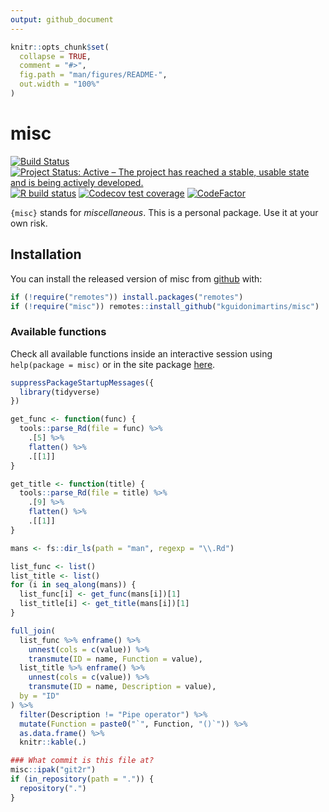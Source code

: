 ```yaml
---
output: github_document
---
```


<!-- README.md is generated from README.Rmd. Please edit that file -->

```r
knitr::opts_chunk$set(
  collapse = TRUE,
  comment = "#>",
  fig.path = "man/figures/README-",
  out.width = "100%"
)
```

# misc

<!-- badges: start -->
[![Build Status](https://travis-ci.com/kguidonimartins/misc.svg?branch=main)](https://travis-ci.com/kguidonimartins/misc)
[![Project Status: Active – The project has reached a stable, usable state and is being actively developed.](https://www.repostatus.org/badges/latest/active.svg)](https://www.repostatus.org/#active)
[![R build status](https://github.com/kguidonimartins/misc/workflows/R-CMD-check/badge.svg)](https://github.com/kguidonimartins/misc/actions)
[![Codecov test coverage](https://codecov.io/gh/kguidonimartins/misc/branch/master/graph/badge.svg)](https://codecov.io/gh/kguidonimartins/misc?branch=master)
[![CodeFactor](https://www.codefactor.io/repository/github/kguidonimartins/misc/badge/main)](https://www.codefactor.io/repository/github/kguidonimartins/misc/overview/main)
<!-- badges: end -->

`{misc}` stands for *miscellaneous*. This is a personal package. Use it at your own risk.

## Installation

You can install the released version of misc from [github](https://github.com/kguidonimartins/misc) with:

```r
if (!require("remotes")) install.packages("remotes")
if (!require("misc")) remotes::install_github("kguidonimartins/misc")
```

### Available functions

Check all available functions inside an interactive session using `help(package = misc)` or in the site package [here](https://kguidonimartins.github.io/misc/reference/index.html).

```r
suppressPackageStartupMessages({
  library(tidyverse)
})

get_func <- function(func) {
  tools::parse_Rd(file = func) %>%
    .[5] %>%
    flatten() %>%
    .[[1]]
}

get_title <- function(title) {
  tools::parse_Rd(file = title) %>%
    .[9] %>%
    flatten() %>%
    .[[1]]
}

mans <- fs::dir_ls(path = "man", regexp = "\\.Rd")

list_func <- list()
list_title <- list()
for (i in seq_along(mans)) {
  list_func[i] <- get_func(mans[i])[1]
  list_title[i] <- get_title(mans[i])[1]
}

full_join(
  list_func %>% enframe() %>%
    unnest(cols = c(value)) %>%
    transmute(ID = name, Function = value),
  list_title %>% enframe() %>%
    unnest(cols = c(value)) %>%
    transmute(ID = name, Description = value),
  by = "ID"
) %>%
  filter(Description != "Pipe operator") %>%
  mutate(Function = paste0("`", Function, "()`")) %>%
  as.data.frame() %>%
  knitr::kable(.)
```


```r
### What commit is this file at?
misc::ipak("git2r")
if (in_repository(path = ".")) {
  repository(".")
}
```
